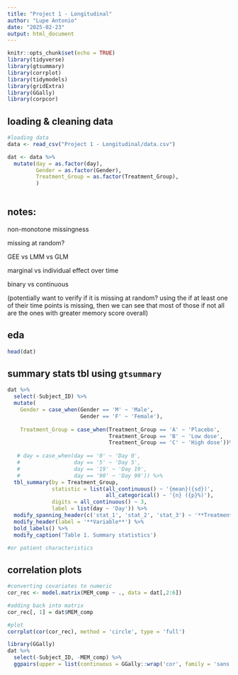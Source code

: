 ```yaml
---
title: "Project 1 - Longitudinal"
author: "Lupe Antonio"
date: "2025-02-23"
output: html_document
---
```


```r
knitr::opts_chunk$set(echo = TRUE)
library(tidyverse)
library(gtsummary)
library(corrplot)
library(tidymodels)
library(gridExtra)
library(GGally)
library(corpcor)
```


## loading & cleaning data
```r
#loading data
data <- read_csv("Project 1 - Longitudinal/data.csv")

dat <- data %>%
  mutate(day = as.factor(day),
         Gender = as.factor(Gender),
         Treatment_Group = as.factor(Treatment_Group),
         )
  
```


## notes:

non-monotone missingness

missing at random?

GEE vs LMM vs GLM

marginal vs individual effect over time

binary vs continuous

(potentially want to verify if it is missing at random? using the if at least one of their time points is missing, then we can see that most of those if not all are the ones with greater memory score overall)


## eda

```r
head(dat)
```


## summary stats tbl using `gtsummary` 
```r
dat %>%
  select(-Subject_ID) %>%
  mutate(
    Gender = case_when(Gender == 'M' ~ 'Male',
                       Gender == 'F' ~ 'Female'),
    
    Treatment_Group = case_when(Treatment_Group == 'A' ~ 'Placebo',
                                Treatment_Group == 'B' ~ 'Low dose',
                                Treatment_Group == 'C' ~ 'High dose'))%>%
    
   # day = case_when(day == '0' ~ 'Day 0',
   #                 day == '5' ~ 'Day 5',
   #                 day == '19' ~ 'Day 19',
   #                 day == '90' ~ 'Day 90')) %>%
  tbl_summary(by = Treatment_Group,
              statistic = list(all_continuous() ~ '{mean}({sd})',
                               all_categorical() ~ '{n} ({p}%)'),
              digits = all_continuous() ~ 3,
              label = list(day ~ 'Day')) %>%
  modify_spanning_header(c('stat_1', 'stat_2', 'stat_3') ~ '**Treatment Group**') %>%
  modify_header(label = '**Variable**') %>%
  bold_labels() %>%
  modify_caption('Table 1. Summary statistics')

#or patient characteristics
```


## correlation plots
```r
#converting covariates to numeric
cor_rec <- model.matrix(MEM_comp ~ ., data = dat[,2:6])

#adding back into matrix
cor_rec[, 1] = dat$MEM_comp

#plot
corrplot(cor(cor_rec), method = 'circle', type = 'full')
```



```r
library(GGally)
dat %>%
  select(-Subject_ID, -MEM_comp) %>%
  ggpairs(upper = list(continuous = GGally::wrap('cor', family = 'sans')))
```










